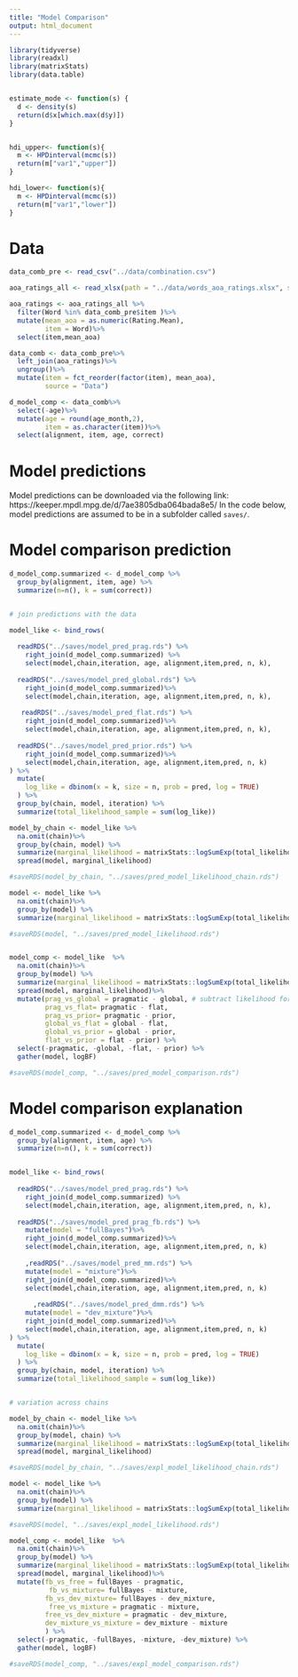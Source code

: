 ```yaml
---
title: "Model Comparison"
output: html_document
---
```


```r
library(tidyverse)
library(readxl)
library(matrixStats)
library(data.table)


estimate_mode <- function(s) {
  d <- density(s)
  return(d$x[which.max(d$y)])
}


hdi_upper<- function(s){
  m <- HPDinterval(mcmc(s))
  return(m["var1","upper"])
}

hdi_lower<- function(s){
  m <- HPDinterval(mcmc(s))
  return(m["var1","lower"])
}
```
# Data 

```r
data_comb_pre <- read_csv("../data/combination.csv") 

aoa_ratings_all <- read_xlsx(path = "../data/words_aoa_ratings.xlsx", sheet = 1)

aoa_ratings <- aoa_ratings_all %>%
  filter(Word %in% data_comb_pre$item )%>%
  mutate(mean_aoa = as.numeric(Rating.Mean),
         item = Word)%>%
  select(item,mean_aoa)

data_comb <- data_comb_pre%>%
  left_join(aoa_ratings)%>%
  ungroup()%>%
  mutate(item = fct_reorder(factor(item), mean_aoa), 
         source = "Data")

d_model_comp <- data_comb%>%
  select(-age)%>%
  mutate(age = round(age_month,2),
         item = as.character(item))%>%
  select(alignment, item, age, correct)

```

# Model predictions

Model predictions can be downloaded via the following link: https://keeper.mpdl.mpg.de/d/7ae3805dba064bada8e5/
In the code below, model predictions are assumed to be in a subfolder called `saves/`. 

# Model comparison prediction

```r

d_model_comp.summarized <- d_model_comp %>% 
  group_by(alignment, item, age) %>% 
  summarize(n=n(), k = sum(correct))


# join predictions with the data 

model_like <- bind_rows(
  
  readRDS("../saves/model_pred_prag.rds") %>%
    right_join(d_model_comp.summarized) %>%
    select(model,chain,iteration, age, alignment,item,pred, n, k),
   
  readRDS("../saves/model_pred_global.rds") %>%
    right_join(d_model_comp.summarized)%>%
    select(model,chain,iteration, age, alignment,item,pred, n, k),
  
   readRDS("../saves/model_pred_flat.rds") %>%
    right_join(d_model_comp.summarized)%>%
    select(model,chain,iteration, age, alignment,item,pred, n, k),
  
  readRDS("../saves/model_pred_prior.rds") %>%
    right_join(d_model_comp.summarized)%>%
    select(model,chain,iteration, age, alignment,item,pred, n, k)
) %>%
  mutate(
    log_like = dbinom(x = k, size = n, prob = pred, log = TRUE)
  ) %>%
  group_by(chain, model, iteration) %>%
  summarize(total_likelihood_sample = sum(log_like))

model_by_chain <- model_like %>%
  na.omit(chain)%>%
  group_by(chain, model) %>%
  summarize(marginal_likelihood = matrixStats::logSumExp(total_likelihood_sample)) %>%
  spread(model, marginal_likelihood)

#saveRDS(model_by_chain, "../saves/pred_model_likelihood_chain.rds")

model <- model_like %>%
  na.omit(chain)%>%
  group_by(model) %>%
  summarize(marginal_likelihood = matrixStats::logSumExp(total_likelihood_sample))

#saveRDS(model, "../saves/pred_model_likelihood.rds")


model_comp <- model_like  %>%
  na.omit(chain)%>%
  group_by(model) %>%
  summarize(marginal_likelihood = matrixStats::logSumExp(total_likelihood_sample))%>%
  spread(model, marginal_likelihood)%>%
  mutate(prag_vs_global = pragmatic - global, # subtract likelihood for each predictions and model
         prag_vs_flat= pragmatic - flat,
         prag_vs_prior= pragmatic - prior,
         global_vs_flat = global - flat,
         global_vs_prior = global - prior,
         flat_vs_prior = flat - prior) %>%
  select(-pragmatic, -global, -flat, - prior) %>%
  gather(model, logBF)

#saveRDS(model_comp, "../saves/pred_model_comparison.rds")

```

# Model comparison explanation

```r

d_model_comp.summarized <- d_model_comp %>% 
  group_by(alignment, item, age) %>% 
  summarize(n=n(), k = sum(correct))


model_like <- bind_rows(
  
  readRDS("../saves/model_pred_prag.rds") %>%
    right_join(d_model_comp.summarized) %>%
    select(model,chain,iteration, age, alignment,item,pred, n, k),
   
  readRDS("../saves/model_pred_prag_fb.rds") %>%
    mutate(model = "fullBayes")%>%
    right_join(d_model_comp.summarized)%>%
    select(model,chain,iteration, age, alignment,item,pred, n, k)
  
    ,readRDS("../saves/model_pred_mm.rds") %>%
    mutate(model = "mixture")%>%
    right_join(d_model_comp.summarized)%>%
    select(model,chain,iteration, age, alignment,item,pred, n, k)
  
      ,readRDS("../saves/model_pred_dmm.rds") %>%
    mutate(model = "dev_mixture")%>%
    right_join(d_model_comp.summarized)%>%
    select(model,chain,iteration, age, alignment,item,pred, n, k)
) %>%
  mutate(
    log_like = dbinom(x = k, size = n, prob = pred, log = TRUE)
  ) %>%
  group_by(chain, model, iteration) %>%
  summarize(total_likelihood_sample = sum(log_like))


# variation across chains

model_by_chain <- model_like %>%
  na.omit(chain)%>%
  group_by(model, chain) %>%
  summarize(marginal_likelihood = matrixStats::logSumExp(total_likelihood_sample)) %>%
  spread(model, marginal_likelihood)

#saveRDS(model_by_chain, "../saves/expl_model_likelihood_chain.rds")

model <- model_like %>%
  na.omit(chain)%>%
  group_by(model) %>%
  summarize(marginal_likelihood = matrixStats::logSumExp(total_likelihood_sample))

#saveRDS(model, "../saves/expl_model_likelihood.rds")

model_comp <- model_like  %>%
  na.omit(chain)%>%
  group_by(model) %>%
  summarize(marginal_likelihood = matrixStats::logSumExp(total_likelihood_sample))%>%
  spread(model, marginal_likelihood)%>%
  mutate(fb_vs_free = fullBayes - pragmatic,
          fb_vs_mixture= fullBayes - mixture,
         fb_vs_dev_mixture= fullBayes - dev_mixture,
          free_vs_mixture = pragmatic - mixture,
         free_vs_dev_mixture = pragmatic - dev_mixture,
         dev_mixture_vs_mixture = dev_mixture - mixture
         ) %>%
  select(-pragmatic, -fullBayes, -mixture, -dev_mixture) %>%
  gather(model, logBF)

#saveRDS(model_comp, "../saves/expl_model_comparison.rds")

```


